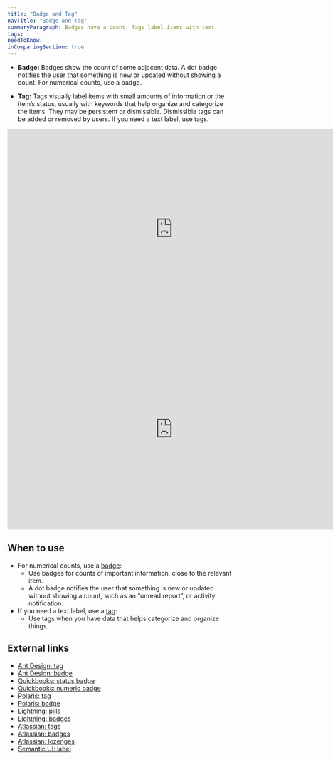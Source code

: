 ```yaml
---
title: "Badge and Tag"
navTitle: "Badge and Tag"
summaryParagraph: Badges have a count. Tags label items with text.
tags:
needToKnow:
inComparingSection: true
---
```


- **Badge:** Badges show the count of some adjacent data. A dot badge notifies the user that something is new or updated without showing a count. For numerical counts, use a badge.

- **Tag:** Tags visually label items with small amounts of information or the item’s status, usually with keywords that help organize and categorize the items. They may be persistent or dismissible. Dismissible tags can be added or removed by users. If you need a text label, use tags.

<iframe style="border: none;" width="744" height="450" src="https://www.figma.com/embed?embed_host=share&url=https%3A%2F%2Fwww.figma.com%2Ffile%2Fe3TyAOZKfLg9cA01Iy1Mgm%2FKaizen-Site-embed%3Fnode-id%3D205%253A11027" allowfullscreen></iframe>

<iframe style="border: none;" width="744" height="450" src="https://www.figma.com/embed?embed_host=share&url=https%3A%2F%2Fwww.figma.com%2Ffile%2Fe3TyAOZKfLg9cA01Iy1Mgm%2FKaizen-Site-embed%3Fnode-id%3D205%253A11047" allowfullscreen></iframe>

## When to use

*   For numerical counts, use a [badge](/components/badge):
    *   Use badges for counts of important information, close to the relevant item.
    *   A dot badge notifies the user that something is new or updated without showing a count, such as an “unread report”, or activity notification.
*   If you need a text label, use a [tag](/components/tag):
    *   Use tags when you have data that helps categorize and organize things.

## External links

- [Ant Design: tag](https://ant.design/components/tag/)
- [Ant Design: badge](https://ant.design/components/badge/)
- [Quickbooks: status badge](https://designsystem.quickbooks.com/component/status-badges/)
- [Quickbooks: numeric badge](https://designsystem.quickbooks.com/component/numeric-badges/)
- [Polaris: tag](https://polaris.shopify.com/components/forms/tag#navigation)
- [Polaris: badge](https://polaris.shopify.com/components/images-and-icons/badge#navigation)
- [Lightning: pills](https://www.lightningdesignsystem.com/components/pills/)
- [Lightning: badges](https://www.lightningdesignsystem.com/components/badges/)
- [Atlassian: tags](https://atlassian.design/guidelines/product/components/tags)
- [Atlassian: badges](https://atlassian.design/guidelines/product/components/badges)
- [Atlassian: lozenges](https://atlassian.design/guidelines/product/components/lozenges)
- [Semantic UI: label](https://semantic-ui.com/elements/label.html)

